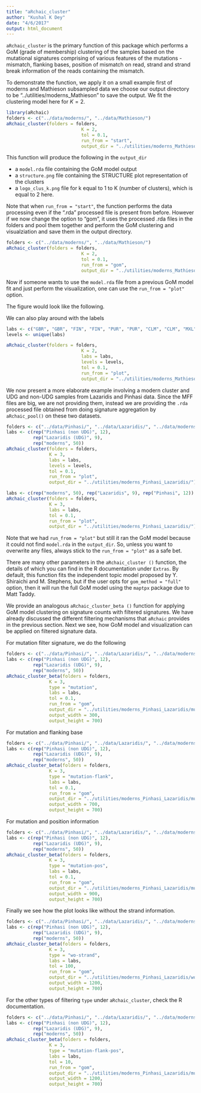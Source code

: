 ```yaml
---
title: "aRchaic_cluster"
author: "Kushal K Dey"
date: "4/6/2017"
output: html_document
---
```


`aRchaic_cluster` is the primary function of this package which performs a GoM (grade of membership) clustering of the samples based on the mutational signatures comprising of various features of the mutations - mismatch, flanking bases, position of mismatch on read, strand and strand break information of the reads containing the mismatch.

To demonstrate the function, we apply it on a small example first of moderns and Mathieson subsampled data we choose our output directory to be "../utilities/moderns_Mathieson" to save the output. We fit the clustering model here for $K=2$.

```r
library(aRchaic)
folders <- c("../data/moderns/", "../data/Mathieson/")
aRchaic_cluster(folders = folders,
                            K = 2,
                            tol = 0.1,
                            run_from = "start",
                            output_dir = "../utilities/moderns_Mathieson/")
```

This function will produce the following in the `output_dir`

- a `model.rda` file containing the GoM model output
- a `structure.png` file containing the STRUCTURE plot representation of the clusters
- a `logo_clus_k.png` file for k equal to 1 to K (number of clusters), which is equal to 2 here.

Note that when `run_from = "start"`, the function performs the data processing even if the ".rda" processed file is present from before. However if we now change the option to "gom", it uses the processed .rda files in the folders and pool them together and perform the GoM  clustering and visualziation and save them in the output directory.

```r
folders <- c("../data/moderns/", "../data/Mathieson/")
aRchaic_cluster(folders = folders,
                            K = 2,
                            tol = 0.1,
                            run_from = "gom",
                            output_dir = "../utilities/moderns_Mathieson/")
```

Now if someone wants to use the `model.rda` file from a previous GoM model fit and just perform the visualization, one can use the `run_from = "plot"` option.

The figure would look like the following.

We can also play around with the labels 

```r
labs <- c("GBR", "GBR", "FIN", "FIN", "PUR", "PUR", "CLM", "CLM", "MXL", "MXL", rep("I",10))
levels <- unique(labs)

aRchaic_cluster(folders = folders,
                            K = 2,
                            labs = labs,
                            levels = levels, 
                            tol = 0.1,
                            run_from = "plot",
                            output_dir = "../utilities/moderns_Mathieson/")

```
We now present a more elaborate example involving a modern cluster and UDG and non-UDG samples from Lazaridis and Pinhasi data. Since the MFF files are big, we are not providing them, instead we are providing the `.rda` processed file obtained from doing signature aggregation by `aRchaic_pool()` on these two datasets.

```r
folders <- c("../data/Pinhasi/", "../data/Lazaridis/", "../data/moderns-50/")
labs <- c(rep("Pinhasi (non UDG)", 12),
          rep("Lazaridis (UDG)", 9),
          rep("moderns", 50))
aRchaic_cluster(folders = folders,
                K = 3,
                labs = labs,
                levels = levels,
                tol = 0.1,
                run_from = "plot",
                output_dir = "../utilities/moderns_Pinhasi_Lazaridis/")
```

```r
labs <- c(rep("moderns", 50), rep("Lazaridis", 9), rep("Pinhasi", 12))
aRchaic_cluster(folders = folders,
                K = 3,
                labs = labs,
                tol = 0.1,
                run_from = "plot",
                output_dir = "../utilities/moderns_Pinhasi_Lazaridis/")
```

Note that we had `run_from = "plot"` but still it ran the GoM model because it could not find `model.rda` in the `output_dir`. So, unless you want to overwrite any files, always stick to the `run_from = "plot"` as a safe bet.

There are many other parameters in the `aRchaic_cluster ()` function, the details of which you can find in the R documentation under `Extras`. By default, this function fits the independent topic model proposed by Y. Shiraichi and M. Stephens, but if the user opts for `gom_method = "full"` option, then it will run the full GoM model using the `maptpx` package due to Matt Taddy.

We provide an analogous `aRchaic_cluster_beta ()` function for applying GoM model clustering on signature counts with filtered signatures. We have already discussed the different filtering mechanisms that `aRchaic` provides in the previous section. Next we see, how GoM model and visualization can be applied on filtered signature data.

For mutation filter signature, we do the following 


```r
folders <- c("../data/Pinhasi/", "../data/Lazaridis/", "../data/moderns-50/")
labs <- c(rep("Pinhasi (non UDG)", 12),
          rep("Lazaridis (UDG)", 9),
          rep("moderns", 50))
aRchaic_cluster_beta(folders = folders,
                K = 3,
                type = "mutation",
                labs = labs,
                tol = 0.1,
                run_from = "gom",
                output_dir = "../utilities/moderns_Pinhasi_Lazaridis/mutation/",
                output_width = 300,
                output_height = 700)
```

For mutation and flanking base 

```r
folders <- c("../data/Pinhasi/", "../data/Lazaridis/", "../data/moderns-50/")
labs <- c(rep("Pinhasi (non UDG)", 12),
          rep("Lazaridis (UDG)", 9),
          rep("moderns", 50))
aRchaic_cluster_beta(folders = folders,
                K = 3,
                type = "mutation-flank",
                labs = labs,
                tol = 0.1,
                run_from = "gom",
                output_dir = "../utilities/moderns_Pinhasi_Lazaridis/mutation-flank/",
                output_width = 700,
                output_height = 700)
```

For mutation and position information

```r
folders <- c("../data/Pinhasi/", "../data/Lazaridis/", "../data/moderns-50/")
labs <- c(rep("Pinhasi (non UDG)", 12),
          rep("Lazaridis (UDG)", 9),
          rep("moderns", 50))
aRchaic_cluster_beta(folders = folders,
                K = 3,
                type = "mutation-pos",
                labs = labs,
                tol = 0.1,
                run_from = "gom",
                output_dir = "../utilities/moderns_Pinhasi_Lazaridis/mutation-pos/",
                output_width = 900,
                output_height = 700)
```

Finally we see how the plot looks like without the strand information.

```r
folders <- c("../data/Pinhasi/", "../data/Lazaridis/", "../data/moderns-50/")
labs <- c(rep("Pinhasi (non UDG)", 12),
          rep("Lazaridis (UDG)", 9),
          rep("moderns", 50))
aRchaic_cluster_beta(folders = folders,
                K = 3,
                type = "wo-strand",
                labs = labs,
                tol = 100,
                run_from = "gom",
                output_dir = "../utilities/moderns_Pinhasi_Lazaridis/wo-strand/",
                output_width = 1200,
                output_height = 700)
```
For the other types of filtering `type` under `aRchaic_cluster`, check the R documentation.

```r
folders <- c("../data/Pinhasi/", "../data/Lazaridis/", "../data/moderns-50/")
labs <- c(rep("Pinhasi (non UDG)", 12),
          rep("Lazaridis (UDG)", 9),
          rep("moderns", 50))
aRchaic_cluster_beta(folders = folders,
                K = 3,
                type = "mutation-flank-pos",
                labs = labs,
                tol = 10,
                run_from = "gom",
                output_dir = "../utilities/moderns_Pinhasi_Lazaridis/mutation-flank-pos/",
                output_width = 1200,
                output_height = 700)
```
